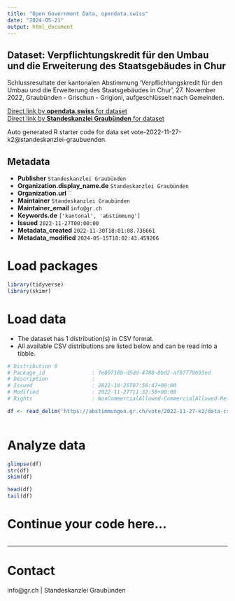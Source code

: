 ```yaml
---
title: "Open Government Data, opendata.swiss"
date: "2024-05-21"
output: html_document
---
```


## Dataset: Verpflichtungskredit für den Umbau und die Erweiterung des Staatsgebäudes in Chur

Schlussresultate der kantonalen Abstimmung 'Verpflichtungskredit für den Umbau und die Erweiterung des Staatsgebäudes in Chur', 27. November 2022, Graubünden - Grischun - Grigioni, aufgeschlüsselt nach Gemeinden.

[Direct link by **opendata.swiss** for dataset](https://opendata.swiss/de/dataset/verpflichtungskredit-fur-den-umbau-und-die-erweiterung-des-staatsgebaudes-in-chur)<br>
[Direct link by **Standeskanzlei Graubünden** for dataset](https://abstimmungen.gr.ch/vote/2022-11-27-k2/data)

Auto generated R starter code for data set vote-2022-11-27-k2@standeskanzlei-graubuenden.

## Metadata

- **Publisher** `Standeskanzlei Graubünden`
- **Organization.display_name.de** `Standeskanzlei Graubünden`
- **Organization.url** ``
- **Maintainer** `Standeskanzlei Graubünden`
- **Maintainer_email** `info@gr.ch`
- **Keywords.de** `['kantonal', 'abstimmung']`
- **Issued** `2022-11-27T00:00:00`
- **Metadata_created** `2022-11-30T18:01:08.736661`
- **Metadata_modified** `2024-05-15T18:02:43.459266`


# Load packages

```r

library(tidyverse)
library(skimr)

```

# Load data

-   The dataset has 1 distribution(s) in CSV format.
-   All available CSV distributions are listed below and can be read into a tibble.

```r

# Distribution 0
# Package_id               : fe89718b-d5dd-4788-8bd2-af87779693ed
# Description              : 
# Issued                   : 2022-10-25T07:56:47+00:00
# Modified                 : 2022-11-27T11:32:58+00:00
# Rights                   : NonCommercialAllowed-CommercialAllowed-ReferenceRequired

df <- read_delim('https://abstimmungen.gr.ch/vote/2022-11-27-k2/data-csv')



```

# Analyze data

```r

glimpse(df)
str(df)
skim(df)

head(df)
tail(df)

```

# Continue your code here...

```r

```

------------------------------------------------------------------------

# Contact

info@gr.ch | Standeskanzlei Graubünden
